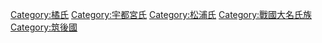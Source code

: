 [[Category:橘氏|Category:橘氏]]
[[Category:宇都宮氏|Category:宇都宮氏]]
[[Category:松浦氏|Category:松浦氏]]
[[Category:戰國大名氏族|Category:戰國大名氏族]]
[[Category:筑後國|Category:筑後國]]